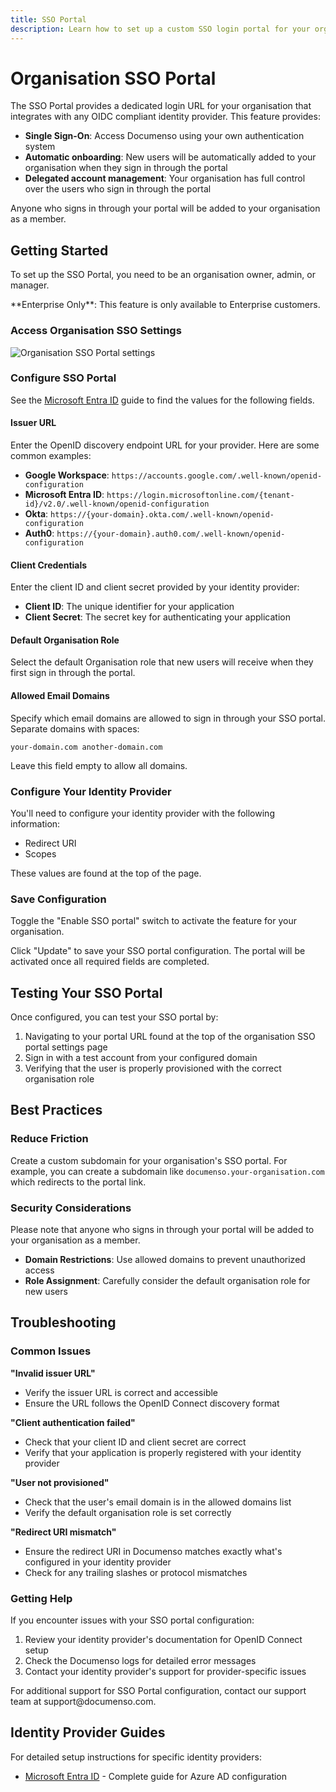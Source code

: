 ```yaml
---
title: SSO Portal
description: Learn how to set up a custom SSO login portal for your organisation.
---
```




# Organisation SSO Portal

The SSO Portal provides a dedicated login URL for your organisation that integrates with any OIDC compliant identity provider. This feature provides:

- **Single Sign-On**: Access Documenso using your own authentication system
- **Automatic onboarding**: New users will be automatically added to your organisation when they sign in through the portal
- **Delegated account management**: Your organisation has full control over the users who sign in through the portal

<Callout type="warning">
  Anyone who signs in through your portal will be added to your organisation as a member.
</Callout>

## Getting Started

To set up the SSO Portal, you need to be an organisation owner, admin, or manager.

<Callout type="info">
  **Enterprise Only**: This feature is only available to Enterprise customers.
</Callout>

<Steps>

### Access Organisation SSO Settings

![Organisation SSO Portal settings](/organisations/organisations-sso-settings.webp)

### Configure SSO Portal

See the [Microsoft Entra ID](/users/organisations/sso/microsoft-entra-id) guide to find the values for the following fields.

#### Issuer URL

Enter the OpenID discovery endpoint URL for your provider. Here are some common examples:

- **Google Workspace**: `https://accounts.google.com/.well-known/openid-configuration`
- **Microsoft Entra ID**: `https://login.microsoftonline.com/{tenant-id}/v2.0/.well-known/openid-configuration`
- **Okta**: `https://{your-domain}.okta.com/.well-known/openid-configuration`
- **Auth0**: `https://{your-domain}.auth0.com/.well-known/openid-configuration`

#### Client Credentials

Enter the client ID and client secret provided by your identity provider:

- **Client ID**: The unique identifier for your application
- **Client Secret**: The secret key for authenticating your application

#### Default Organisation Role

Select the default Organisation role that new users will receive when they first sign in through the portal.

#### Allowed Email Domains

Specify which email domains are allowed to sign in through your SSO portal. Separate domains with spaces:

```
your-domain.com another-domain.com
```

Leave this field empty to allow all domains.

### Configure Your Identity Provider

You'll need to configure your identity provider with the following information:

- Redirect URI
- Scopes

These values are found at the top of the page.

### Save Configuration

Toggle the "Enable SSO portal" switch to activate the feature for your organisation.

Click "Update" to save your SSO portal configuration. The portal will be activated once all required fields are completed.

</Steps>

## Testing Your SSO Portal

Once configured, you can test your SSO portal by:

1. Navigating to your portal URL found at the top of the organisation SSO portal settings page
2. Sign in with a test account from your configured domain
3. Verifying that the user is properly provisioned with the correct organisation role

## Best Practices

### Reduce Friction

Create a custom subdomain for your organisation's SSO portal. For example, you can create a subdomain like `documenso.your-organisation.com` which redirects to the portal link.

### Security Considerations

Please note that anyone who signs in through your portal will be added to your organisation as a member.

- **Domain Restrictions**: Use allowed domains to prevent unauthorized access
- **Role Assignment**: Carefully consider the default organisation role for new users

## Troubleshooting

### Common Issues

**"Invalid issuer URL"**

- Verify the issuer URL is correct and accessible
- Ensure the URL follows the OpenID Connect discovery format

**"Client authentication failed"**

- Check that your client ID and client secret are correct
- Verify that your application is properly registered with your identity provider

**"User not provisioned"**

- Check that the user's email domain is in the allowed domains list
- Verify the default organisation role is set correctly

**"Redirect URI mismatch"**

- Ensure the redirect URI in Documenso matches exactly what's configured in your identity provider
- Check for any trailing slashes or protocol mismatches

### Getting Help

If you encounter issues with your SSO portal configuration:

1. Review your identity provider's documentation for OpenID Connect setup
2. Check the Documenso logs for detailed error messages
3. Contact your identity provider's support for provider-specific issues

<Callout type="info">
  For additional support for SSO Portal configuration, contact our support team at
  support@documenso.com.
</Callout>

## Identity Provider Guides

For detailed setup instructions for specific identity providers:

- [Microsoft Entra ID](/users/organisations/sso/microsoft-entra-id) - Complete guide for Azure AD configuration
